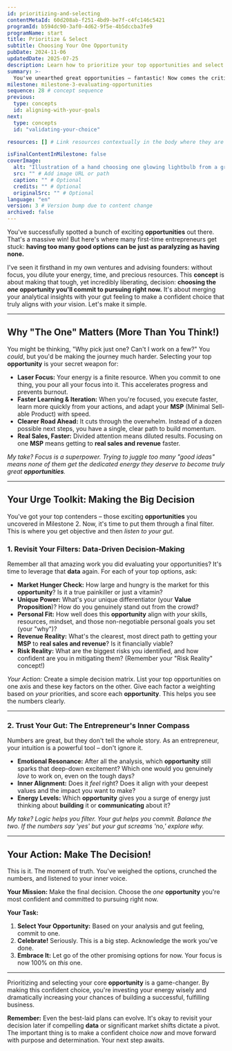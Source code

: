 ```yaml
---
id: prioritizing-and-selecting
contentMetaId: 60d208ab-f251-4bd9-be7f-c4fc146c5421
programId: b594dc90-3af0-4d62-9f5e-4b5dccba3fe9
programName: start
title: Prioritize & Select
subtitle: Choosing Your One Opportunity
pubDate: 2024-11-06
updatedDate: 2025-07-25
description: Learn how to prioritize your top opportunities and select the best one to pursue based on your individual goals and preferences.
summary: >-
  You've unearthed great opportunities – fantastic! Now comes the critical choice. This concept guides you through prioritizing your top picks and selecting *the one* **opportunity** to commit to. It’s about merging your analytical insights with your gut feeling to make a confident decision that truly aligns with your vision and sets your **MSP** on the path to **real sales**.
milestone: milestone-3-evaluating-opportunities
sequence: 28 # concept sequence
previous:
  type: concepts
  id: aligning-with-your-goals
next:
  type: concepts
  id: "validating-your-choice"

resources: [] # Link resources contextually in the body where they are relevant

isFinalContentInMilestone: false
coverImage:
  alt: "Illustration of a hand choosing one glowing lightbulb from a group of many, symbolizing prioritizing and selecting an opportunity."
  src: "" # Add image URL or path
  caption: "" # Optional
  credits: "" # Optional
  originalSrc: "" # Optional
language: "en"
version: 3 # Version bump due to content change
archived: false
---
```

You've successfully spotted a bunch of exciting **opportunities** out there. That's a massive win! But here's where many first-time entrepreneurs get stuck: **having too many good options can be just as paralyzing as having none.**

I've seen it firsthand in my own ventures and advising founders: without focus, you dilute your energy, time, and precious resources. This **concept** is about making that tough, yet incredibly liberating, decision: **choosing the *one* opportunity you'll commit to pursuing right now.** It's about merging your analytical insights with your gut feeling to make a confident choice that truly aligns with *your* vision. Let's make it simple.

---

## Why "The One" Matters (More Than You Think!)

You might be thinking, "Why pick just one? Can't I work on a few?" You *could*, but you'd be making the journey much harder. Selecting your top **opportunity** is your secret weapon for:

* **Laser Focus:** Your energy is a finite resource. When you commit to one thing, you pour all your focus into it. This accelerates progress and prevents burnout.
* **Faster Learning & Iteration:** When you're focused, you execute faster, learn more quickly from your actions, and adapt your **MSP** (Minimal Sell-able Product) with speed.
* **Clearer Road Ahead:** It cuts through the overwhelm. Instead of a dozen possible next steps, you have a single, clear path to build momentum.
* **Real Sales, Faster:** Divided attention means diluted results. Focusing on one **MSP** means getting to **real sales and revenue** faster.

*My take? Focus is a superpower. Trying to juggle too many "good ideas" means none of them get the dedicated energy they deserve to become truly great **opportunities**.*

---

## Your Urge Toolkit: Making the Big Decision

You've got your top contenders – those exciting **opportunities** you uncovered in Milestone 2. Now, it's time to put them through a final filter. This is where you get objective and then *listen to your gut*.

### 1. Revisit Your Filters: Data-Driven Decision-Making

Remember all that amazing work you did evaluating your opportunities? It's time to leverage that **data** again. For each of your top options, ask:

* **Market Hunger Check:** How large and hungry is the market for this **opportunity**? Is it a true painkiller or just a vitamin?
* **Unique Power:** What's your unique differentiator (your **Value Proposition**)? How do you genuinely stand out from the crowd?
* **Personal Fit:** How well does this **opportunity** align with *your* skills, resources, mindset, and those non-negotiable personal goals you set (your "why")?
* **Revenue Reality:** What's the clearest, most direct path to getting your **MSP** to **real sales and revenue**? Is it financially viable?
* **Risk Reality:** What are the biggest risks you identified, and how confident are you in mitigating them? (Remember your "Risk Reality" concept!)

*Your Action:* Create a simple decision matrix. List your top opportunities on one axis and these key factors on the other. Give each factor a weighting based on *your* priorities, and score each **opportunity**. This helps you see the numbers clearly.

---

### 2. Trust Your Gut: The Entrepreneur's Inner Compass

Numbers are great, but they don't tell the whole story. As an entrepreneur, your intuition is a powerful tool – don't ignore it.

* **Emotional Resonance:** After all the analysis, which **opportunity** still sparks that deep-down excitement? Which one would you genuinely *love* to work on, even on the tough days?
* **Inner Alignment:** Does it *feel* right? Does it align with your deepest values and the impact you want to make?
* **Energy Levels:** Which **opportunity** gives you a surge of energy just thinking about **building** it or **communicating** about it?

*My take? Logic helps you filter. Your gut helps you commit. Balance the two. If the numbers say 'yes' but your gut screams 'no,' explore why.*

---

## Your Action: Make The Decision!

This is it. The moment of truth. You've weighed the options, crunched the numbers, and listened to your inner voice.

**Your Mission:** Make the final decision. Choose the *one* **opportunity** you're most confident and committed to pursuing right now.

**Your Task:**
1.  **Select Your Opportunity:** Based on your analysis and gut feeling, commit to one.
2.  **Celebrate!** Seriously. This is a big step. Acknowledge the work you've done.
3.  **Embrace It:** Let go of the other promising options for now. Your focus is now 100% on *this* one.

---

Prioritizing and selecting your core **opportunity** is a game-changer. By making this confident choice, you're investing your energy wisely and dramatically increasing your chances of building a successful, fulfilling business.

**Remember:** Even the best-laid plans can evolve. It's okay to revisit your decision later if compelling **data** or significant market shifts dictate a pivot. The important thing is to make a confident choice *now* and move forward with purpose and determination. Your next step awaits.
